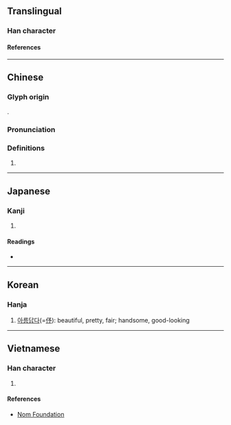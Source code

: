 {{character info/new}}
==Translingual==

===Han character===
{{Han char|rn=38|rad=女|as=04|sn=7|four=47422|canj=VNIN|ids=⿰女予}}

====References====
{{Han ref|kx=0257.040|dkj=06105|dj=0521.170|hdz=21034.040|uh=59A4}}

----

==Chinese==
{{zh-forms}}

===Glyph origin===
{{Han etym}}
{{Han compound|女|予|ls=psc|c1=s|c2=p|t1=woman}}.

===Pronunciation===
{{zh-pron
|m=yú
|c=jyu4
|mc=y
|oc=y
|cat=
}}

===Definitions===
{{zh-hanzi}}

# {{zh-only|婕妤}}

----

==Japanese==

===Kanji===
{{ja-kanji|grade=|rs=女04}}

# {{defn|lang=ja|sort=女04}}

====Readings====
* {{ja-readings|on=[[よ]] (yo)|kun=}}

----

==Korean==

===Hanja===
{{ko-hanja|hangeul=여|rv=yeo|mr=yŏ}}

# [[아름답다]](=[[伃]]): beautiful, pretty, fair; handsome, good-looking

----

==Vietnamese==

===Han character===
{{vi-hantu|[[dư]]|rs=女04}}

# {{defn|lang=vi|sort=女04}}

====References====
* [http://nomfoundation.org/common/nom_details.php?codepoint=59a4 Nom Foundation]